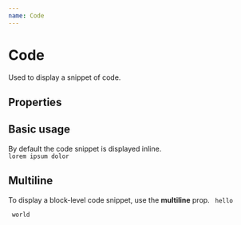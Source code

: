```yaml
---
name: Code
---
```



# Code

Used to display a snippet of code.

## Properties
<PropsTable of={Code} />

## Basic usage
By default the code snippet is displayed inline.
<Playground>
    <Code>
        lorem ipsum dolor
    </Code>
</Playground>

## Multiline
To display a block-level code snippet, use the **multiline** prop.
<Playground>
    <Code multiline >
        hello <br />
        world
    </Code>
</Playground>